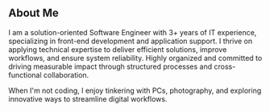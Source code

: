 ## About Me

I am a solution-oriented Software Engineer with 3+ years of IT experience, specializing in front-end development and application support. I thrive on applying technical expertise to deliver efficient solutions, improve workflows, and ensure system reliability. Highly organized and committed to driving measurable impact through structured processes and cross-functional collaboration.  

When I'm not coding, I enjoy tinkering with PCs, photography, and exploring innovative ways to streamline digital workflows.